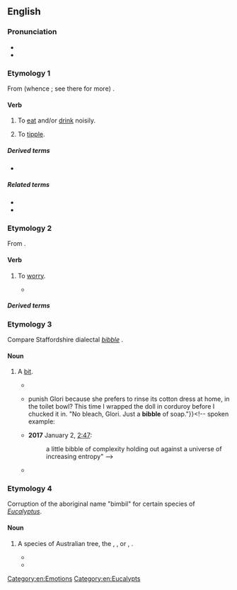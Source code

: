 ==English==

===Pronunciation===
* {{IPA|en|/ˈbɪbəl/}}<!--for the eating/drinking verb, the Yiddish word, and the word ~"bit"-->
* {{audio|en|LL-Q1860 (eng)-Vealhurl-bibble.wav|Audio (UK)}}

===Etymology 1===
From {{der|en|enm|bibben}} (whence {{m|en|bib}}; see there for more) {{suf|en||le}}.

====Verb====
{{en-verb}}

# To [[eat]] and/or [[drink]] noisily.
# {{lb|en|intransitive}} To [[tipple]].

=====Derived terms=====
* {{l|en|bibbler}}

=====Related terms=====
* {{l|en|bib}}
* {{l|en|bibber}}

===Etymology 2===
From {{der|en|yi}}.

====Verb====
{{en-verb}}

# {{lb|en|colloquial}} To [[worry]].
#* {{quote-text|en|year=1919|author=Herbert Quick|title=The Fairview Idea: A Story of the New Rural Life|page=39|passage="Foxes have holes,' Uncle Abner," said Daisy, " 'and the birds of the air have nests, but the son of man hath not where to lay his head.' Why should we worry when we have such a bully place as this tent?" "Ish ka '''bibble'''," said the Reverend Frank. "Well," said I, "about the time the mosquitoes begin to come out of the marsh, you'll begin to '''bibble'''."}}

=====Derived terms=====
{{der2|en|bibble-babble|ish ka bibble}}

===Etymology 3===
Compare Staffordshire dialectal ''[[Citations:bibble|bibble]]'' {{gloss|pebble}}.

====Noun====
{{en-noun}}

# {{lb|en|uncommon}} A [[bit]].
#* {{quote-book|en|year=1994|author=Nicholas Salaman|title=The Garden of Earthly Delights|isbn=9780586090794
|text=She burst into his studio one afternoon as the light failed, in disarray, a tear freezing on her cheek, her lips trembling and a little '''bibble''' of moisture working back and forth in her nostril as she breathed.}}
#* {{quote-book|en|year=1995|author=Jerome Charyn|title=The Tar Baby|publisher=Dalkey Archive Press|isbn=9781564780782|page=79
|text={{...}} punish Glori because she prefers to rinse its cotton dress at home, in the toilet bowl? This time I wrapped the doll in corduroy before I chucked it in. "No bleach, Glori. Just a '''bibble''' of soap."}}<!-- spoken example:
#* '''2017''' January 2, [https://www.youtube.com/watch?v=uefwgz4cY20 2:47]:
#*: a little bibble of complexity holding out against a universe of increasing entropy" -->
#* {{quote-book|en|date=2020-07-02|author=Chloë Heuch|title=Too Dark to See|publisher=Firefly Press|isbn=9781913102173
|text=I found an old black jumper, but it is ancient and has '''bibbles''' of fluff all over it. As we walk from the car to the church entrance, a bus changes gear at the brow of the hill, slowing down. I glance up. It is full of younger pupils{{nb...}}}}

===Etymology 4===
Corruption of the aboriginal name "bimbil" for certain species of ''[[Eucalyptus]]''.

====Noun====
{{en-noun|s|bibble}}

# {{lb|en|uncommon}} A species of Australian tree, the {{vern|forest red gum}}, {{vern|glossy-leaved box}}, or {{vern|shiny-leaved box}}, {{taxlink|Eucalyptus tereticornis|species|ver=200106}}.
#*{{quote-book|en|author=J. H. Maiden|title=A Critical Revision of the Genus ''Eucalyptus''|year=1909|passage="'''Bibble''' Box," " Broad-leaf Box," or " Peppermint Box." Useful for fencing purposes, &c. Strong and durable. Habitat, open forests and low flats. Plentiful in some localities. Flowering period varies.}}
#* {{quote-book|en|year=1910|author=New South Wales. Parliament. Legislative Assembly|title=Votes and Proceedings of the Legislative Assembly|page=280
|text=The timber on the estate consists of white and '''bibble''' box, apple tree, red gum, ironbark, pine, and river oak. There are about 2,695 acres of dense pine scrub, interspersed with many of the natural scrubs and trees peculiar to{{nb...}}}}

[[Category:en:Emotions]]
[[Category:en:Eucalypts]]